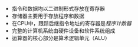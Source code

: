 - 指令和数据均以二进制形式存放在寄存器
- 存储器主要用于存放程序和数据
- 在CPU中，跟踪后继指令地址的寄存器是*程序计数器*
- 完整的计算机系统由硬件设备和软件系统组成
- 运算器的核心部分是算术逻辑单元（ALU）
